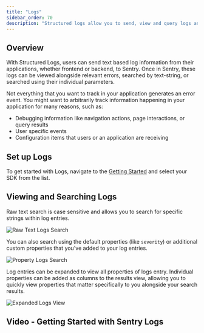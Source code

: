 ```yaml
---
title: "Logs"
sidebar_order: 70
description: "Structured logs allow you to send, view and query logs and parameters sent from your applications within Sentry."
---
```


<Include name="feature-stage-beta-logs.mdx" />

## Overview

With Structured Logs, users can send text based log information from their applications, whether frontend or backend, to Sentry. Once in Sentry, these logs can be viewed alongside relevant errors, searched by text-string, or searched using their individual parameters.

<Arcade src="https://demo.arcade.software/PalOCHofpcO3DqvA4Rzr?embed" />

Not everything that you want to track in your application generates an error event. You might want to arbitrarily track information happening in your application for many reasons, such as:

- Debugging information like navigation actions, page interactions, or query results
- User specific events
- Configuration items that users or an application are receiving

## Set up Logs

To get started with Logs, navigate to the [Getting Started](/product/explore/logs/getting-started/) and select your SDK from the list.

## Viewing and Searching Logs

Raw text search is case sensitive and allows you to search for specific strings within log entries.

![Raw Text Logs Search](./img/LogSearchRawText.png)

You can also search using the default properties (like `severity`) or additional custom properties that you've added to your log entries.

![Property Logs Search](./img/LogSearchTags.png)

Log entries can be expanded to view all properties of logs entry. Individual properties can be added as columns to the results view, allowing you to quickly view properties that matter specifically to you alongside your search results.

![Expanded Logs View](./img/LogsExpanded.png)

## Video - Getting Started with Sentry Logs

<VimeoEmbed id="1081149414?h=4094d6e14f" />

